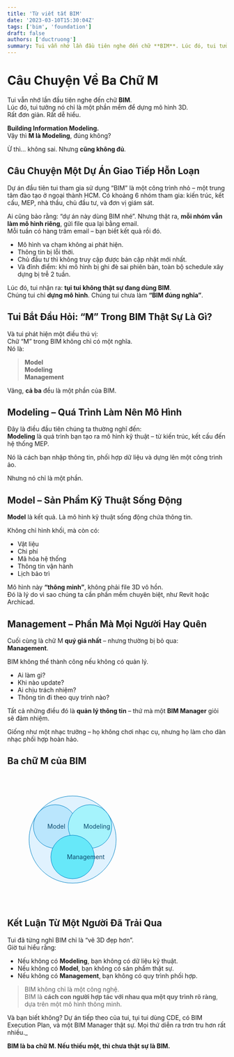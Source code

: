 ```yaml
---
title: 'Từ viết tắt BIM'
date: '2023-03-10T15:30:04Z'
tags: ['bim', 'foundation']
draft: false
authors: ['ductruong']
summary: Tui vẫn nhớ lần đầu tiên nghe đến chữ **BIM**. Lúc đó, tui tưởng nó chỉ là một phần mềm để dựng mô hình 3D. Rất đơn giản. Rất dễ hiểu.
---
```


# Câu Chuyện Về Ba Chữ M

Tui vẫn nhớ lần đầu tiên nghe đến chữ **BIM**.  
Lúc đó, tui tưởng nó chỉ là một phần mềm để dựng mô hình 3D.  
Rất đơn giản. Rất dễ hiểu.

**Building Information Modeling.**  
Vậy thì **M là Modeling**, đúng không?

Ừ thì… không sai. Nhưng **cũng không đủ**.

## Câu Chuyện Một Dự Án Giao Tiếp Hỗn Loạn

Dự án đầu tiên tui tham gia sử dụng “BIM” là một công trình nhỏ – một trung tâm đào tạo ở ngoại thành HCM. Có khoảng 6 nhóm tham gia: kiến trúc, kết cấu, MEP, nhà thầu, chủ đầu tư, và đơn vị giám sát.

Ai cũng bảo rằng: “dự án này dùng BIM nhé”. Nhưng thật ra, **mỗi nhóm vẫn làm mô hình riêng**, gửi file qua lại bằng email.  
Mỗi tuần có hàng trăm email – bạn biết kết quả rồi đó.

- Mô hình va chạm không ai phát hiện.
- Thông tin bị lỗi thời.
- Chủ đầu tư thì không truy cập được bản cập nhật mới nhất.
- Và đỉnh điểm: khi mô hình bị ghi đè sai phiên bản, toàn bộ schedule xây dựng bị trễ 2 tuần.

Lúc đó, tui nhận ra: **tụi tui không thật sự đang dùng BIM**.  
Chúng tui chỉ **dựng mô hình**. Chúng tui chưa làm **“BIM đúng nghĩa”**.

## Tui Bắt Đầu Hỏi: “M” Trong BIM Thật Sự Là Gì?

Và tui phát hiện một điều thú vị:  
Chữ “M” trong BIM không chỉ có một nghĩa.  
Nó là:

> **Model**  
>  **Modeling**  
>  **Management**

Vâng, **cả ba** đều là một phần của BIM.

## **Modeling – Quá Trình Làm Nên Mô Hình**

Đây là điều đầu tiên chúng ta thường nghĩ đến:  
**Modeling** là quá trình bạn tạo ra mô hình kỹ thuật – từ kiến trúc, kết cấu đến hệ thống MEP.

Nó là cách bạn nhập thông tin, phối hợp dữ liệu và dựng lên một công trình ảo.

Nhưng nó chỉ là một phần.

## **Model – Sản Phẩm Kỹ Thuật Sống Động**

**Model** là kết quả. Là mô hình kỹ thuật sống động chứa thông tin.

Không chỉ hình khối, mà còn có:

- Vật liệu
- Chi phí
- Mã hóa hệ thống
- Thông tin vận hành
- Lịch bảo trì

Mô hình này **“thông minh”**, không phải file 3D vô hồn.  
Đó là lý do vì sao chúng ta cần phần mềm chuyên biệt, như Revit hoặc Archicad.

## **Management – Phần Mà Mọi Người Hay Quên**

Cuối cùng là chữ M **quý giá nhất** – nhưng thường bị bỏ qua:  
**Management**.

BIM không thể thành công nếu không có quản lý.

- Ai làm gì?
- Khi nào update?
- Ai chịu trách nhiệm?
- Thông tin đi theo quy trình nào?

Tất cả những điều đó là **quản lý thông tin** – thứ mà một **BIM Manager** giỏi sẽ đảm nhiệm.

Giống như một nhạc trưởng – họ không chơi nhạc cụ, nhưng họ làm cho dàn nhạc phối hợp hoàn hảo.

## Ba chữ M của BIM

<div style={{ textAlign: 'center', marginTop: '2rem', marginBottom: '2rem' }}>
  <svg width="300" height="300" viewBox="0 0 300 300">
    <circle cx="150" cy="150" r="100" fill="#e0f2fe" stroke="#0284c7" strokeWidth="3" />
    <circle cx="110" cy="120" r="50" fill="#bae6fd" stroke="#0284c7" strokeWidth="2" />
    <circle cx="190" cy="120" r="50" fill="#a5f3fc" stroke="#0284c7" strokeWidth="2" />
    <circle cx="150" cy="190" r="50" fill="#67e8f9" stroke="#0284c7" strokeWidth="2" />
    <text x="92" y="125" fontSize="12" fill="#0c4a6e">
      Model
    </text>
    <text x="175" y="125" fontSize="12" fill="#0c4a6e">
      Modeling
    </text>
    <text x="137" y="195" fontSize="12" fill="#0c4a6e">
      Management
    </text>
  </svg>
</div>

## Kết Luận Từ Một Người Đã Trải Qua

Tui đã từng nghĩ BIM chỉ là “vẽ 3D đẹp hơn”.  
Giờ tui hiểu rằng:

- Nếu không có **Modeling**, bạn không có dữ liệu kỹ thuật.
- Nếu không có **Model**, bạn không có sản phẩm thật sự.
- Nếu không có **Management**, bạn không có quy trình phối hợp.

> BIM không chỉ là một công nghệ.  
> BIM là **cách con người hợp tác với nhau qua một quy trình rõ ràng**, dựa trên một mô hình thông minh.

Và bạn biết không? Dự án tiếp theo của tui, tụi tui dùng CDE, có BIM Execution Plan, và một BIM Manager thật sự. Mọi thứ diễn ra trơn tru hơn rất nhiều.\_

**BIM là ba chữ M. Nếu thiếu một, thì chưa thật sự là BIM.**
